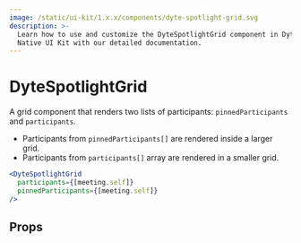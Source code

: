 ```yaml
---
image: /static/ui-kit/1.x.x/components/dyte-spotlight-grid.svg
description: >-
  Learn how to use and customize the DyteSpotlightGrid component in Dyte's React
  Native UI Kit with our detailed documentation.
---
```


# DyteSpotlightGrid

A grid component that renders two lists of participants: `pinnedParticipants`
and `participants`.

- Participants from `pinnedParticipants[]` are rendered inside a larger grid.
- Participants from `participants[]` array are rendered in a smaller grid.

```jsx
<DyteSpotlightGrid
  participants={[meeting.self]}
  pinnedParticipants={[meeting.self]}
/>
```

## Props

<PropsTable of="dyte-spotlight-grid" />

<head>
  <title>React Native UI Kit DyteSpotlightGrid</title>
</head>

